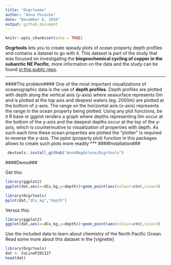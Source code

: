 ```yaml
---
title: "Ocgrtooms"
author: "Anna Posacka"
date: "December 6, 2016"
output: github_document
---
```


```r
knitr::opts_chunk$set(echo = TRUE)
```

**Ocgrtools** lets you to create speady plots of ocean property depth profiles and contains a dataset to go with it. This dataset is part of the study that was focused on investigating the **biogeochemical cycling of copper in the subarctic NE Pacific**, more information on the data and the study can be found [in this public repo](https://github.com/AnnaMagdalena/DCu_LineP-Subarctic-Pacific).

***
####The problem####
One of the most important visualizations of oceanographic data is the use of **depth profiles**. Depth profiles are plotted with depth along the vertical axis (y-axis) where seasurface represents 0m and is plotted at the top axis and deepest waters (eg. 2000m) are plotted at the bottom of y-axis. The range on the horizontal axis (x-axis) represents the range in the ocean property being plotted. Using any plot functions, be it R base or ggplot renders a graph where depths representing 0m occur at the bottom of the y-axis and the deepest depths occur at the top of the y-axis, which is counterinuitive to visualization of properties with depth. As such each time these ocean properties are plotted the "plotter" is required to reverse the y-axis. The pplot (property plot) function in this packages allows to create such plots more readily
***
####Installation###

```r
 devtools::install_github("AnnaMagdalena/Ocgrtools")
```

####Demo###

Get this:
```r
library(ggplot2)
ggplot(dat,aes(x=dCu_kg,y=depth))+geom_point(aes(colour=stn),size=3)

library(Ocgrtools)
pplot(dat,"dCu_kg","depth")
```

Versus this:

```r
library(ggplot2)
ggplot(dat,aes(x=dCu_kg,y=depth))+geom_point(aes(colour=stn),size=3)
```

Use the included data to learn about chemistry of the North Pacific Ocean. Read some more about this dataset in the [vignette]

```r
library(Ocgrtools)
dat <- CuLineP201127
head(dat)
```
